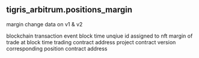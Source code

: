 ## tigris_arbitrum.positions_margin 
margin change data on v1 &amp; v2


<ParamField path="evt_block_time">
blockchain transaction event block time
</ParamField>
<ParamField path="position_id">
unqiue id assigned to nft
</ParamField>
<ParamField path="margin">
margin of trade at block time
</ParamField>
<ParamField path="project_contract_address">
trading contract address
</ParamField>
<ParamField path="version">
project contract version
</ParamField>
<ParamField path="positions_contract">
corresponding position contract address
</ParamField>
